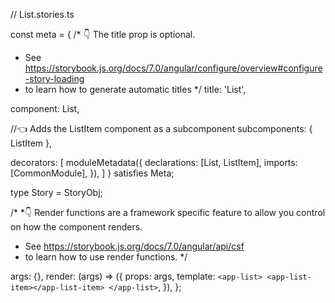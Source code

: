 // List.stories.ts





const meta = {
  /* 👇 The title prop is optional.
   * See https://storybook.js.org/docs/7.0/angular/configure/overview#configure-story-loading
   * to learn how to generate automatic titles
   */
  title: 'List',

  component: List,

  //👈 Adds the ListItem component as a subcomponent
  subcomponents: { ListItem },

  decorators: [
    moduleMetadata({
      declarations: [List, ListItem],
      imports: [CommonModule],
    }),
  ]
} satisfies Meta<List>;

type Story = StoryObj<List>;

/*
 *👇 Render functions are a framework specific feature to allow you control on how the component renders.
 * See https://storybook.js.org/docs/7.0/angular/api/csf
 * to learn how to use render functions.
 */

  args: {},
  render: (args) => ({
    props: args,
    template: `
      <app-list>
        <app-list-item></app-list-item>
      </app-list>
  `,
  }),
};
